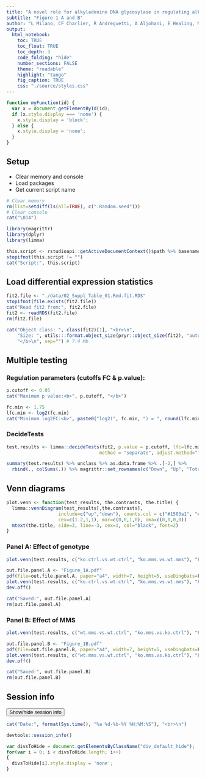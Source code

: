 ```yaml
---
title: "A novel role for alkyladenine DNA glycosylase in regulating alkylation-induced ER stress"
subtitle: "Figure 1 A and B"
author: "L Milano, CF Charlier, R Andreguetti, A Aljohani, E Healing, MP Thomé, R Elliott, LD Samson, G Lenz, JAP Henriques, A Nohturfft and LB Meira"
output:
  html_notebook:
    toc: TRUE
    toc_float: TRUE
    toc_depth: 3
    code_folding: "hide"
    number_sections: FALSE
    theme: "readable"
    highlight: "tango"
    fig_caption: TRUE
    css: "./source/styles.css"
---
```


```js
function myFunction(id) {
  var x = document.getElementById(id);
  if (x.style.display === 'none') {
    x.style.display = 'block';
  } else {
    x.style.display = 'none';
  }
}
```

## Setup  

* Clear memory and console  
* Load packages  
* Get current script name  


```r
# Clear memory
rm(list=setdiff(ls(all=TRUE), c(".Random.seed")))
# Clear console
cat("\014")
```

```r
library(magrittr)
library(dplyr)
library(limma)
```


```r
this.script <- rstudioapi::getActiveDocumentContext()$path %>% basename
stopifnot(this.script != "")
cat("Script:", this.script)
```


## Load differential expression statistics  
```r
fit2.file <- "./data/02_Suppl_Table_01.Rmd.fit.RDS"
stopifnot(file.exists(fit2.file))
cat("Read fit2 from:", fit2.file)
fit2 <- readRDS(fit2.file)
rm(fit2.file)
```

```r
cat("Object class: ", class(fit2)[1], "<br>\n",
    "Size: ", utils:::format.object_size(pryr::object_size(fit2), "auto"),
    "</b>\n", sep="") # 7.4 Mb
```


## Multiple testing  
### Regulation parameters (cutoffs FC & p.value):  
```r
p.cutoff <- 0.05
cat("Maximum p value:<b>", p.cutoff, "</b>")
```

```r
fc.min <- 1.75
lfc.min <- log2(fc.min)
cat("Minimum log2FC:<b>", paste0("log2(", fc.min, ") = ", round(lfc.min, 3)), "</b>")
```

### DecideTests  
```r
test.results <- limma::decideTests(fit2, p.value = p.cutoff, lfc=lfc.min,
                                  method = "separate", adjust.method="fdr")
```


```r
summary(test.results) %>% unclass %>% as.data.frame %>% .[-2,] %>% 
  rbind(., colSums(.)) %>% magrittr::set_rownames(c("Down", "Up", "Total"))
```


## Venn diagrams  
```r
plot.venn <- function(test_results, the.contrasts, the.title) {
  limma::vennDiagram(test_results[,the.contrasts],
                   include=c("up","down"), counts.col = c("#1503a1", "#a85c00"),
                   cex=c(1.2,1,1), mar=c(0,0,1,0), oma=c(0,0,0,0))
  mtext(the.title, side=3, line=-3, cex=1, col="black", font=2) 
}
```

### Panel A: Effect of genotype  
```r
plot.venn(test.results, c("ko.ctrl.vs.wt.ctrl", "ko.mms.vs.wt.mms"), "Figure 1A")
```


```r
out.file.panel.A <- "Figure_1A.pdf"
pdf(file=out.file.panel.A, paper="a4", width=7, height=5, useDingbats=F)
plot.venn(test.results, c("ko.ctrl.vs.wt.ctrl", "ko.mms.vs.wt.mms"), "Figure 1A")
dev.off()
```

```r
cat("Saved:", out.file.panel.A)
rm(out.file.panel.A)
```


### Panel B: Effect of MMS  
```r
plot.venn(test.results, c("wt.mms.vs.wt.ctrl", "ko.mms.vs.ko.ctrl"), "Figure 1B")
```

```r
out.file.panel.B <- "Figure_1B.pdf"
pdf(file=out.file.panel.B, paper="a4", width=7, height=5, useDingbats=F)
plot.venn(test.results, c("wt.mms.vs.wt.ctrl", "ko.mms.vs.ko.ctrl"), "Figure 1B")
dev.off()
```

```r
cat("Saved:", out.file.panel.B)
rm(out.file.panel.B)
```

## Session info  

<button class="button" onclick="myFunction('DIV_5')">Show/hide session info</button>
<div id="DIV_5" class="div_default_hide">

```r
cat("Date:", format(Sys.time(), "%a %d-%b-%Y %H:%M:%S"), "<br>\n")
```

```r
devtools::session_info()
```
</div>
  
```js
var divsToHide = document.getElementsByClassName("div_default_hide");
for(var i = 0; i < divsToHide.length; i++)
{
  divsToHide[i].style.display = 'none';
}
```
